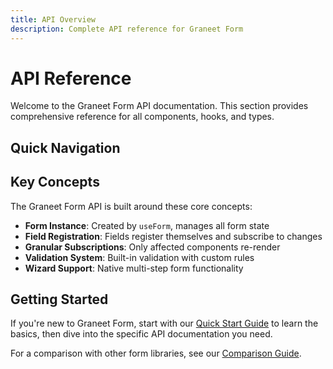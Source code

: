 ```yaml
---
title: API Overview
description: Complete API reference for Graneet Form
---
```



# API Reference

Welcome to the Graneet Form API documentation. This section provides comprehensive reference for all components, hooks, and types.

## Quick Navigation

<Cards>
  <Card 
    title="useForm Hook" 
    description="Main hook for creating form instances"
    href="/docs/api/use-form" 
  />
  <Card 
    title="Form Components" 
    description="Form, Field, and Rule components"
    href="/docs/api/components" 
  />
  <Card 
    title="Types & Interfaces" 
    description="TypeScript definitions and types"
    href="/docs/api/types" 
  />
  <Card 
    title="Wizard System" 
    description="Multi-step form components and hooks"
    href="/docs/api/wizard" 
  />
</Cards>

## Key Concepts

The Graneet Form API is built around these core concepts:

- **Form Instance**: Created by `useForm`, manages all form state
- **Field Registration**: Fields register themselves and subscribe to changes
- **Granular Subscriptions**: Only affected components re-render
- **Validation System**: Built-in validation with custom rules
- **Wizard Support**: Native multi-step form functionality

## Getting Started

If you're new to Graneet Form, start with our [Quick Start Guide](/docs/quick-start) to learn the basics, then dive into the specific API documentation you need.

For a comparison with other form libraries, see our [Comparison Guide](/docs/comparison).